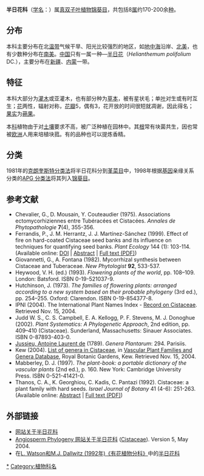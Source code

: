 {{Automatic Taxobox
| fossil_range = {{fossil range|渐新世|現代}}
| image = Cistus_incanus.jpg
| image_width = 200px
| image_caption =[[白瑞木|白瑞木]] ''Cistus incanus''
| taxon= Cistaceae
| authority = [[Juss.|Juss.]], 1789
| subdivision_ranks = [[属|属]]
| subdivision = 
*[[岩玫瑰属|岩玫瑰属]] ''Cistus''
*''Fumana''
*[[胶蔷树杂交属|胶蔷树杂交属]] ''× Halimiocistus''
*[[欧洲半日花属|欧洲半日花属]] ''Halimium''
*[[半日花属|半日花属]] ''Helianthemum''
*''Hudsonia''
*''Lechea''
*''Tuberaria''
----
Reference: Kew (2004)
}}

'''半日花科'''（[[学名|学名]]：{{lang|la|Cistaceae}}）属[[真双子叶植物|真双子叶植物]][[锦葵目|锦葵目]]，共包括8[[属|属]]约170-200余[[种|种]]。

==分布==
本科主要分布在北[[温带|温带]]气候干旱、阳光比较强烈的地区，如[[地中海|地中海]]沿岸、[[北美|北美]]，也有少数种分布在[[南美|南美]]。[[中国|中国]]只有一属一种—[[半日花|半日花]]（''Helianthemum polifolium'' DC.），主要分布在[[新疆|新疆]]、[[内蒙|内蒙]]一带。

==特征==
本科大部分为[[灌木|灌木]]或亚灌木，也有部分种为[[草本|草本]]，被有星状毛；单[[叶|叶]]对生或有时互生；[[花|花]]两性，辐射对称，[[花瓣|花瓣]]5，偶有3，花开放的时间很短就凋谢，因此得名；[[果实|果实]]为[[蒴果|蒴果]]。

本[[科|科]]植物由于对[[土壤|土壤]]要求不高，被广泛种植在园林中。其[[根|根]]常有块菌共生，因也常被[[欧洲|欧洲]]人用来培植块菰。有的品种也可以提炼香精。

==分类==
1981年的[[克朗奎斯特分类法|克朗奎斯特分类法]]将半日花科分到[[堇菜目|堇菜目]]中，1998年根据[[基因|基因]]亲缘关系分类的[[APG_分类法|APG 分类法]]将其列入[[锦葵目|锦葵目]]。

== 参考文献 ==
* Chevalier, G., D. Mousain, Y. Couteaudier (1975). Associations ectomycorhiziennes entre Tubéracées et Cistacées. ''Annales de Phytopathologie'' '''7'''(4), 355-356.
* Ferrandis, P., J. M. Herrantz, J. J. Martínez-Sánchez (1999). Effect of fire on hard-coated Cistaceae seed banks and its influence on techniques for quantifying seed banks. ''Plant Ecology'' 144 (1): 103-114. (Available online: [http://dx.doi.org/10.1023/A:1009816309061 DOI] | [http://ipsapp007.kluweronline.com/IPS/content/ext/x/J/5220/I/27/A/4/abstract.htm Abstract]{{Wayback|url=http://ipsapp007.kluweronline.com/IPS/content/ext/x/J/5220/I/27/A/4/abstract.htm |date=20150913234158 }} | [http://ipsapp007.kluweronline.com/content/getfile/5220/27/4/fulltext.pdf Full text (PDF)]{{Wayback|url=http://ipsapp007.kluweronline.com/content/getfile/5220/27/4/fulltext.pdf |date=20150913230536 }})
* Giovannetti, G., A. Fontana (1982). Mycorrhizal synthesis between Cistaceae and Tuberaceae. ''New Phytologist'' '''92''', 533-537.
* Heywood, V. H. (ed.) (1993). ''Flowering plants of the world'', pp. 108–109. London: Batsford. ISBN 0-19-521037-9.
* Hutchinson, J. (1973). ''The families of flowering plants: arranged according to a new system based on their probable phylogeny'' (3rd ed.), pp. 254–255. Oxford: Clarendon. ISBN 0-19-854377-8.
* IPNI (2004). The International Plant Names Index - [http://www.ipni.org/ipni/plantsearch?find_family=Cistaceae&find_isAPNIRecord=on&find_isGCIRecord=on&find_isIKRecord=on&output_format=normal&query_type=by_query Record on Cistaceae]. Retrieved Nov. 15, 2004.
* Judd W. S., C. S. Campbell, E. A. Kellogg, P. F. Stevens, M. J. Donoghue (2002). ''Plant Systematics: A Phylogenetic Approach'', 2nd edition, pp. 409–410 (Cistaceae). Sunderland, Massachusetts: Sinauer Associates. ISBN 0-87893-403-0.
* [[Antoine_Laurent_de_Jussieu|Jussieu, Antoine Laurent de]] (1789). ''Genera Plantarum'': 294. Parisiis.
* Kew (2004). [https://web.archive.org/web/20070929133457/http://www.kew.org/cgi-bin/web.dbs/genlist.pl?CISTACEAE List of genera in Cistaceae], in [https://web.archive.org/web/20041118100118/http://www.rbgkew.org.uk/data/genlist.html Vascular Plant Families and Genera Database], Royal Botanic Gardens, Kew. Retrieved Nov. 15, 2004.
* Mabberley, D. J. (1997). ''The plant-book: a portable dictionary of the vascular plants'' (2nd ed.), p. 160. New York: Cambridge University Press. ISBN 0-521-41421-0.
* Thanos, C. A., K. Georghiou, C. Kadis, C. Pantazi (1992). Cistaceae: a plant family with hard seeds. ''Israel Journal of Botany'' 41 (4-6): 251-263. (Available online: [https://web.archive.org/web/20041205134307/http://www.biology.uoa.gr/~cthanos/Papers/Abstracts/Cistaceae.htm Abstract] | [https://web.archive.org/web/20040609052539/http://www.biology.uoa.gr/~cthanos/Papers/Cistaceae.pdf Full text (PDF)])

== 外部链接 ==
* [https://web.archive.org/web/20041010190304/http://www.cistuspage.org.uk/BIBLIOG-Alphabetical.htm 网站关于半日花科] 
* [http://www.mobot.org/MOBOT/research/APweb/ Angiosperm Phylogeny 网站关于半日花科]{{Webarchive|url=http://arquivo.pt/wayback/20160515135116/http://www.mobot.org/MOBOT/research/APweb/ |date=2016-05-15 }} ([http://www.mobot.org/MOBOT/Research/APweb/orders/malvalesweb.htm#Cistaceae Cistaceae]{{Wayback|url=http://www.mobot.org/MOBOT/Research/APweb/orders/malvalesweb.htm#Cistaceae |date=20140714205519 }}). Version 5, May 2004. 
* 在[https://web.archive.org/web/20070103200438/http://delta-intkey.com/angio/ L. Watson和M.J. Dallwitz (1992年)《有花植物分科》]中的[http://delta-intkey.com/angio/www/cistacea.htm 半日花科]{{Wayback|url=http://delta-intkey.com/angio/ |date=20070103200438 }}
{{Taxonbar|from=Q156282}}

[[Category:半日花科|*]]
[[Category:植物科名|Category:植物科名]]